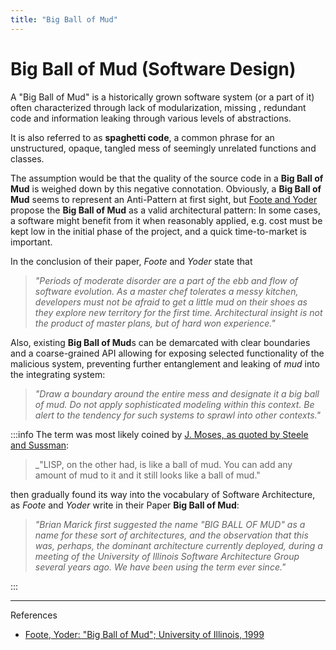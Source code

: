 ```yaml
---
title: "Big Ball of Mud"
---
```


# Big Ball of Mud (Software Design)



A "Big Ball of Mud" is a historically grown software system (or a part of it) often characterized through lack of modularization, missing <GlosRef name="contextual boundaries" file="ddd.boundedcontext" />, redundant code and information leaking through various levels of abstractions.

It is also referred to as **spaghetti code**, a common phrase for an unstructured, opaque, tangled mess of seemingly unrelated functions and classes.

The assumption would be that the quality of the source code in a **Big Ball of Mud** is weighed down by this negative connotation. Obviously, a **Big Ball of Mud** seems to represent an Anti-Pattern at first sight, but [Foote and Yoder](#bbom) propose the **Big Ball of Mud** as a valid architectural pattern: In some cases, a software might benefit from it when reasonably applied, e.g. cost must be kept low in the initial phase of the project, and a quick time-to-market is important.

In the conclusion of their paper, _Foote_ and _Yoder_ state that

> _"Periods of moderate disorder are a part of the ebb and flow of software evolution. As a master chef tolerates a messy kitchen, developers must not be afraid to get a little mud on their shoes as they explore new territory for the first time. Architectural insight is not the product of master plans, but of hard won experience."_

Also, existing **Big Ball of Mud**s can be demarcated with clear boundaries and a coarse-grained API allowing for exposing selected functionality of the malicious system, preventing further entanglement and leaking of _mud_ into the integrating system:

> _"Draw a boundary around the entire mess and designate it a big ball of mud. Do not apply sophisticated modeling within this context. Be alert to the tendency for such systems to sprawl into other contexts."_ <BibRef name="DDDR" pp="38" />


:::info
The term was most likely coined by [J. Moses, as quoted by Steele and Sussman](https://web.archive.org/web/20010602122528/http://www.cosc.canterbury.ac.nz/~wolfgang/cosc302/Chap2.3.html):

> _"LISP, on the other had, is like a ball of mud. You can add any amount of mud to it and it still looks like a ball of mud."

then gradually found its way into the vocabulary of Software Architecture, as _Foote_ and _Yoder_ write in their Paper **Big Ball of Mud**:

>_"Brian Marick first suggested the name "BIG BALL OF MUD" as a name for these sort of architectures, and the observation that this was, perhaps, the dominant architecture currently deployed, during a meeting of the University of Illinois Software Architecture Group several years ago. We have been using the term ever since."_

:::

-----
References

 - [Foote, Yoder: "Big Ball of Mud"; University of Illinois, 1999](http://www.laputan.org/mud/)<a name="bbom"></a>


